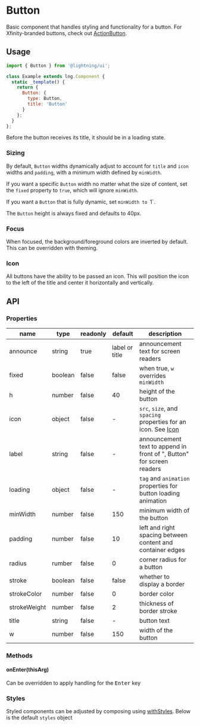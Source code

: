 
# Button

Basic component that handles styling and functionality for a button. For Xfinity-branded buttons, check out [ActionButton](?path=/docs/actionbutton--base).

## Usage

```js
import { Button } from '@lightning/ui';

class Example extends lng.Component {
  static _template() {
    return {
      Button: {
        type: Button,
        title: 'Button'
      }
    };
  }
};
```

Before the button receives its title, it should be in a loading state.

<Canvas>
  <Story id="elements-button--basic" />
</Canvas>


### Sizing

By default, `Button` widths dynamically adjust to account for `title` and `icon` widths and `padding`, with a minimum width defined by `minWidth`.

If you want a specific `Button` width no matter what the size of content, set the `fixed` property to `true`, which will ignore `minWidth`.

If you want a `Button` that is fully dynamic, set `minWidth to `1`.

The `Button` height is always fixed and defaults to 40px.

### Focus

When focused, the background/foreground colors are inverted by default. This can be overridden with theming.

### Icon

All buttons have the ability to be passed an icon. This will position the icon to the left of the title and center it horizontally and vertically.

## API

### Properties

name|type|readonly|default|description
--|--|--|--|--
announce|string|true|label or title|announcement text for screen readers
fixed|boolean|false|false|when true, `w` overrides `minWidth`
h|number|false|40|height of the button
icon|object|false|-|`src`, `size`, and `spacing` properties for an icon. See <a href="?path=/docs/icon--basic">Icon</a>
label|string|false|-|announcement text to append in front of ", Button" for screen readers
loading|object|false|-|`tag` and `animation` properties for button loading animation
minWidth|number|false|150|minimum width of the button
padding|number|false|10|left and right spacing between content and container edges
radius|rumber|false|0|corner radius for a button
stroke|boolean|false|false|whether to display a border
strokeColor|number|false|0|border color
strokeWeight|number|false|2|thickness of border stroke
title|string|false|-|button text
w|number|false|150|width of the button

### Methods

#### onEnter(thisArg)

Can be overridden to apply handling for the <kbd>Enter</kbd> key

### Styles

Styled components can be adjusted by composing using [withStyles](?path=/docs/mixins-withstyles--basic). Below is the default `styles` object

<Theme theme={Button.styles} />
